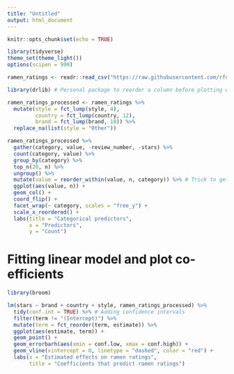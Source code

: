 ```yaml
---
title: "Untitled"
output: html_document
---
```


```r
knitr::opts_chunk$set(echo = TRUE)
```

```r
library(tidyverse)
theme_set(theme_light())
options(scipen = 999)

ramen_ratings <- readr::read_csv("https://raw.githubusercontent.com/rfordatascience/tidytuesday/master/data/2019/2019-06-04/ramen_ratings.csv")
```

```r
library(drlib) # Personal package to reorder a column before plotting with faceting, such that the values are ordered within each facet

ramen_ratings_processed <- ramen_ratings %>% 
  mutate(style = fct_lump(style, 4), 
         country = fct_lump(country, 12), 
         brand = fct_lump(brand, 10)) %>%
  replace_na(list(style = "Other")) 

ramen_ratings_processed %>% 
  gather(category, value, -review_number, -stars) %>% 
  count(category, value) %>% 
  group_by(category) %>% 
  top_n(20, n) %>% 
  ungroup() %>% 
  mutate(value = reorder_within(value, n, category)) %>% # Trick to get other properly ordered
  ggplot(aes(value, n)) + 
  geom_col() +
  coord_flip() +
  facet_wrap(~ category, scales = "free_y") +
  scale_x_reordered() +
  labs(title = "Categorical predictors", 
       x = "Predictors", 
       y = "Count")
```
# Fitting linear model and plot co-efficients
```r
library(broom)

lm(stars ~ brand + country + style, ramen_ratings_processed) %>% 
  tidy(conf.int = TRUE) %>% # Adding confidence intervals
  filter(term != "(Intercept)") %>% 
  mutate(term = fct_reorder(term, estimate)) %>% 
  ggplot(aes(estimate, term)) + 
  geom_point() +
  geom_errorbarh(aes(xmin = conf.low, xmax = conf.high)) +
  geom_vline(xintercept = 0, linetype = "dashed", color = "red") +
  labs(x = "Estimated effects on ramen ratings", 
       title = "Coefficients that predict ramen ratings")
```

